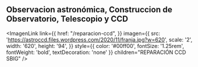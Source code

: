 Observacion astronómica, Construccion de Observatorio, Telescopio y CCD
--

<ImagenLink
  link={{
    href: "/reparacion-ccd",
  }}
  imagen={{
    src: 'https://astroccd.files.wordpress.com/2020/11/franja.jpg?w=620',
    scale: '2',
    width: '620',
    height: '94',
  }}
  style={{
    color: '#00ff00',
    fontSize: '1.25rem',
    fontWeight: 'bold',
    textDecoration: 'none'
  }}
  children="REPARACIÓN CCD SBIG"
/>